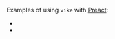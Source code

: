 
Examples of using `vike` with [Preact](https://preactjs.com/):
- <RepoLink path='/examples/preact-server-routing' />
- <RepoLink path='/examples/preact-client-routing' />
